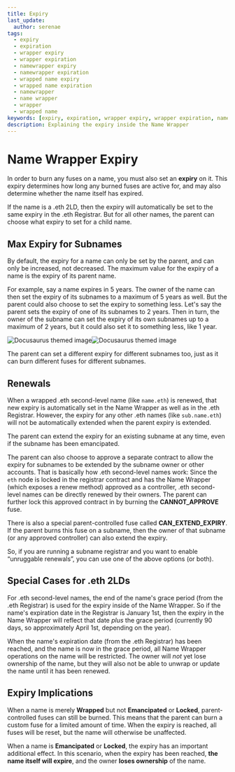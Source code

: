 ```yaml
---
title: Expiry
last_update:
  author: serenae
tags:
  - expiry
  - expiration
  - wrapper expiry
  - wrapper expiration
  - namewrapper expiry
  - namewrapper expiration
  - wrapped name expiry
  - wrapped name expiration
  - namewrapper
  - name wrapper
  - wrapper
  - wrapped name
keywords: [expiry, expiration, wrapper expiry, wrapper expiration, namewrapper expiry, namewrapper expiration, wrapped name expiry, wrapped name expiration, namewrapper, name wrapper, wrapper, wrapped name]
description: Explaining the expiry inside the Name Wrapper
---
```


# Name Wrapper Expiry

In order to burn any fuses on a name, you must also set an **expiry** on it. This expiry determines how long any burned fuses are active for, and may also determine whether the name itself has expired.

If the name is a .eth 2LD, then the expiry will automatically be set to the same expiry in the .eth Registrar. But for all other names, the parent can choose what expiry to set for a child name.

## Max Expiry for Subnames

By default, the expiry for a name can only be set by the parent, and can only be increased, not decreased. The maximum value for the expiry of a name is the expiry of its parent name.

For example, say a name expires in 5 years. The owner of the name can then set the expiry of its subnames to a maximum of 5 years as well. But the parent could also choose to set the expiry to something less. Let's say the parent sets the expiry of one of its subnames to 2 years. Then in turn, the owner of the subname can set the expiry of its own subnames up to a maximum of 2 years, but it could also set it to something less, like 1 year.

![Docusaurus themed image](/img/namewrapper-max-expiry-light.jpg#gh-light-mode-only)![Docusaurus themed image](/img/namewrapper-max-expiry-dark.jpg#gh-dark-mode-only)

The parent can set a different expiry for different subnames too, just as it can burn different fuses for different subnames.

## Renewals

When a wrapped .eth second-level name (like `name.eth`) is renewed, that new expiry is automatically set in the Name Wrapper as well as in the .eth Registrar. However, the expiry for any other .eth names (like `sub.name.eth`) will not be automatically extended when the parent expiry is extended.

The parent can extend the expiry for an existing subname at any time, even if the subname has been emancipated.

The parent can also choose to approve a separate contract to allow the expiry for subnames to be extended by the subname owner or other accounts. That is basically how .eth second-level names work: Since the `eth` node is locked in the registrar contract and has the Name Wrapper (which exposes a renew method) approved as a controller, .eth second-level names can be directly renewed by their owners. The parent can further lock this approved contract in by burning the **CANNOT_APPROVE** fuse.

There is also a special parent-controlled fuse called **CAN_EXTEND_EXPIRY**. If the parent burns this fuse on a subname, then the owner of that subname (or any approved controller) can also extend the expiry.

So, if you are running a subname registrar and you want to enable “unruggable renewals”, you can use one of the above options (or both).

## Special Cases for .eth 2LDs

For .eth second-level names, the end of the name's grace period (from the .eth Registrar) is used for the expiry inside of the Name Wrapper. So if the name's expiration date in the Registrar is January 1st, then the expiry in the Name Wrapper will reflect that date *plus* the grace period (currently 90 days, so approximately April 1st, depending on the year).

When the name's expiration date (from the .eth Registrar) has been reached, and the name is now in the grace period, all Name Wrapper operations on the name will be restricted. The owner will *not* yet lose ownership of the name, but they will also not be able to unwrap or update the name until it has been renewed.

## Expiry Implications

When a name is merely **Wrapped** but not **Emancipated** or **Locked**, parent-controlled fuses can still be burned. This means that the parent can burn a custom fuse for a limited amount of time. When the expiry is reached, all fuses will be reset, but the name will otherwise be unaffected.

When a name is **Emancipated** or **Locked**, the expiry has an important additional effect. In this scenario, when the expiry has been reached, **the name itself will expire**, and the owner **loses ownership** of the name.
